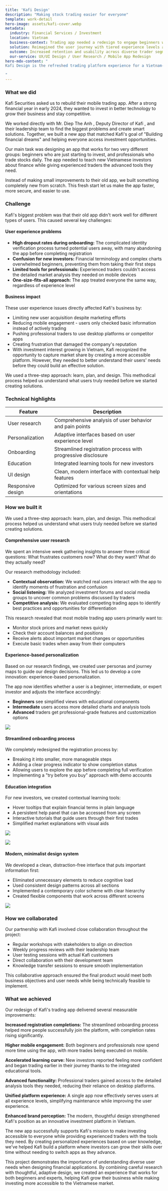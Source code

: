 ```yaml
---
title: 'Kafi Design'
description: "Making stock trading easier for everyone"
template: work-detail
hero-image: assets/kafi-cover.webp
metadata:
  industry: Financial Services / Investment
  location: Vietnam
  business-context: Trading app needed a redesign to engage beginners while supporting pro users
  solution: Reimagined the user journey with tiered experience levels and embedded education
  outcome: Increased retention and usability across diverse trader segments
  our-service: UX/UI Design / User Research / Mobile App Redesign
hero-mdx-content: "
Kafi Design is the refreshed trading platform experience for a Vietnam-based brokerage firm. We revamped the mobile app interface to onboard new investors while giving pro users the speed and depth they need — all through adaptive flows, contextual learning, and intuitive designn.

"
---
```


### What we did 

Kafi Securities asked us to rebuild their mobile trading app. After a strong financial year in early 2024, they wanted to invest in better technology to grow their business and stay competitive.

We worked directly with Mr. Diep The Anh , Deputy Director of Kafi , and their leadership team to find the biggest problems and create smart solutions. Together, we built a new app that matched Kafi's goal of "Building financial dreams" and helping everyone access investment opportunities.

Our main task was designing an app that works for two very different groups: beginners who are just starting to invest, and professionals who trade stocks daily. The app needed to teach new Vietnamese investors about finance while giving experienced traders the advanced tools they need.

Instead of making small improvements to their old app, we built something completely new from scratch. This fresh start let us make the app faster, more secure, and easier to use.

### Challenge

Kafi's biggest problem was that their old app didn't work well for different types of users. This caused several key challenges:

#### User experience problems

- **High dropout rates during onboarding:** The complicated identity verification process turned potential users away, with many abandoning the app before completing registration
- **Confusion for new investors:** Financial terminology and complex charts overwhelmed beginners, preventing them from taking their first steps
- **Limited tools for professionals:** Experienced traders couldn't access the detailed market analysis they needed on mobile devices
- **One-size-fits-all approach:** The app treated everyone the same way, regardless of experience level

#### Business impact

These user experience issues directly affected Kafi's business by:

- Limiting new user acquisition despite marketing efforts
- Reducing mobile engagement - users only checked basic information instead of actively trading
- Pushing professional traders to use desktop platforms or competitor apps
- Creating frustration that damaged the company's reputation
- With investment interest growing in Vietnam, Kafi recognized the opportunity to capture market share by creating a more accessible platform. However, they needed to better understand their users' needs before they could build an effective solution.

We used a three-step approach: learn, plan, and design. This methodical process helped us understand what users truly needed before we started creating solutions.

### Technical highlights

| Feature              | Description                                                               |
|----------------------|---------------------------------------------------------------------------|
| User research        | Comprehensive analysis of user behavior and pain points                   |
| Personalization      | Adaptive interfaces based on user experience level                        |
| Onboarding           | Streamlined registration process with progressive disclosure              |
| Education            | Integrated learning tools for new investors                               |
| UI design            | Clean, modern interface with contextual help features                     |
| Responsive design    | Optimized for various screen sizes and orientations                       |

### How we built it

We used a three-step approach: learn, plan, and design. This methodical process helped us understand what users truly needed before we started creating solutions.

#### Comprehensive user research

We spent an intensive week gathering insights to answer three critical questions: What frustrates customers now? What do they want? What do they actually need?

Our research methodology included:

- **Contextual observation:** We watched real users interact with the app to identify moments of frustration and confusion
- **Social listening:** We analyzed investment forums and social media groups to uncover common problems discussed by traders
- **Competitive analysis:** We evaluated competing trading apps to identify best practices and opportunities for differentiation

This research revealed that most mobile trading app users primarily want to:

- Monitor stock prices and market news quickly
- Check their account balances and positions
- Receive alerts about important market changes or opportunities
- Execute basic trades when away from their computers

#### Experience-based personalization

Based on our research findings, we created user personas and journey maps to guide our design decisions. This led us to develop a core innovation: experience-based personalization.

The app now identifies whether a user is a beginner, intermediate, or expert investor and adjusts the interface accordingly:

- **Beginners** see simplified views with educational components
- **Intermediate** users access more detailed charts and analysis tools
- **Advanced** traders get professional-grade features and customization options

![](assets/kafi-designing-tools-for-different-user-groups.webp)

#### Streamlined onboarding process

We completely redesigned the registration process by:

- Breaking it into smaller, more manageable steps
- Adding a clear progress indicator to show completion status
- Allowing users to explore the app before completing full verification
- Implementing a "try before you buy" approach with demo accounts

#### Education integration

For new investors, we created contextual learning tools:

- Hover tooltips that explain financial terms in plain language
- A persistent help panel that can be accessed from any screen
- Interactive tutorials that guide users through their first trades
- Simplified market explanations with visual aids

![](assets/kafi-helping-new-investors.webp)

![](assets/kafi-helping-new-investors-2.webp)

#### Modern, minimalist design system

We developed a clean, distraction-free interface that puts important information first:

- Eliminated unnecessary elements to reduce cognitive load
- Used consistent design patterns across all sections
- Implemented a contemporary color scheme with clear hierarchy
- Created flexible components that work across different screens

![](assets/kafi-moodboard.webp)

### How we collaborated

Our partnership with Kafi involved close collaboration throughout the project:

- Regular workshops with stakeholders to align on direction
- Weekly progress reviews with their leadership team
- User testing sessions with actual Kafi customers
- Direct collaboration with their development team
- Knowledge transfer sessions to ensure smooth implementation

This collaborative approach ensured the final product would meet both business objectives and user needs while being technically feasible to implement.

### What we achieved

Our redesign of Kafi's trading app delivered several measurable improvements:

**Increased registration completions:** The streamlined onboarding process helped more people successfully join the platform, with completion rates rising significantly.

**Higher mobile engagement:** Both beginners and professionals now spend more time using the app, with more trades being executed on mobile.

**Accelerated learning curve:** New investors reported feeling more confident and began trading earlier in their journey thanks to the integrated educational tools.

**Advanced functionality:** Professional traders gained access to the detailed analysis tools they needed, reducing their reliance on desktop platforms.

**Unified platform experience:** A single app now effectively serves users at all experience levels, simplifying maintenance while improving the user experience.

**Enhanced brand perception:** The modern, thoughtful design strengthened Kafi's position as an innovative investment platform in Vietnam.

The new app successfully supports Kafi's mission to make investing accessible to everyone while providing experienced traders with the tools they need. By creating personalized experiences based on user knowledge, we've helped Kafi build a platform where investors can grow their skills over time without needing to switch apps as they advance.

This project demonstrates the importance of understanding diverse user needs when designing financial applications. By combining careful research with thoughtful, adaptive design, we created an experience that works for both beginners and experts, helping Kafi grow their business while making investing more accessible to the Vietnamese market.